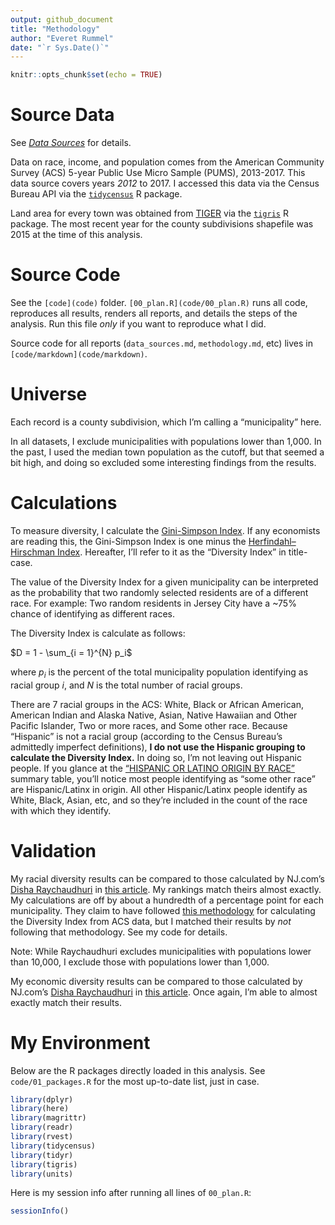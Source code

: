 ```yaml
---
output: github_document
title: "Methodology"
author: "Everet Rummel"
date: "`r Sys.Date()`"
---
```


```r
knitr::opts_chunk$set(echo = TRUE)
```

# Source Data

See *[Data Sources](reports/data_sources.md)* for details.

Data on race, income, and population comes from the American Community Survey
(ACS) 5-year Public Use Micro Sample (PUMS), 2013-2017. This data source
covers years *2012* to 2017. I accessed this data via the Census Bureau API
via the 
[`tidycensus`](https://github.com/walkerke/tidycensus)
R package.

Land area for every town was obtained from 
[TIGER](https://www.census.gov/programs-surveys/geography.html)
via the 
[`tigris`](https://github.com/walkerke/tigris)
R package. The most recent year for the county subdivisions shapefile was 2015
at the time of this analysis.

# Source Code

See the `[code](code)` folder. `[00_plan.R](code/00_plan.R)` runs all code,
reproduces all results, renders all reports, and details the steps of the
analysis. Run this file *only* if you want to reproduce what I did.

Source code for all reports (`data_sources.md`, `methodology.md`, etc) lives in
`[code/markdown](code/markdown)`.

# Universe

Each record is a county subdivision, which I'm calling a "municipality" here.

In all datasets, I exclude municipalities with populations lower than 1,000. In 
the past, I used the median town population as the cutoff, but that seemed a bit
high, and doing so excluded some interesting findings from the results.

# Calculations

To measure diversity, I calculate the [Gini-Simpson Index](https://en.wikipedia.org/wiki/Diversity_index#Gini%E2%80%93Simpson_index).
If any economists are reading this, the Gini-Simpson Index is one minus the [Herfindahl–Hirschman Index](https://en.wikipedia.org/wiki/Herfindahl_index).
Hereafter, I'll refer to it as the "Diversity Index" in title-case.

The value of the Diversity Index for a given municipality can be interpreted as 
the probability that two randomly selected residents are of a different race.
For example: Two random residents in Jersey City have a ~75% chance of 
identifying as different races.

The Diversity Index is calculate as follows:

$D = 1 - \sum_{i = 1}^{N} p_i$

where $p_i$ is the percent of the total municipality population identifying as
racial group $i$, and $N$ is the total number of racial groups. 

There are 7 racial groups in the ACS: White, Black or African American, American
Indian and Alaska Native, Asian, Native Hawaiian and Other Pacific Islander, Two
or more races, and Some other race. Because "Hispanic" is not a racial group
(according to the Census Bureau's admittedly imperfect definitions),
**I do not use the Hispanic grouping to calculate the Diversity Index.** In 
doing so, I'm not leaving out Hispanic people. If you glance at the 
["HISPANIC OR LATINO ORIGIN BY RACE"](https://factfinder.census.gov/bkmk/table/1.0/en/ACS/17_5YR/B03002)
summary table, you'll notice most people identifying as "some other race" are
Hispanic/Latinx in origin. All other Hispanic/Latinx people identify as White,
Black, Asian, etc, and so they're included in the count of the race with which
they identify.

# Validation

My racial diversity results can be compared to those calculated by NJ.com's 
[Disha Raychaudhuri](https://twitter.com/Disha_RC)
in 
[this article](https://www.nj.com/data/2019/02/the-25-most-racially-diverse-towns-in-nj-ranked.html).
My rankings match theirs almost exactly. My calculations are off by about a
hundredth of a percentage point for each municipality. They claim to have 
followed
[this methodology](https://www.usatoday.com/story/news/nation/2014/10/21/diversity-index-data-how-we-did-report/17432103/) 
for calculating the Diversity Index from ACS data, but I matched their results 
by *not* following that methodology. See my code for details.

Note: While Raychaudhuri excludes municipalities with populations lower than 
10,000, I exclude those with populations lower than 1,000.

My economic diversity results can be compared to those calculated by NJ.com's
[Disha Raychaudhuri](https://twitter.com/Disha_RC)
in
[this article](https://www.nj.com/data/2019/04/nj-towns-are-increasingly-becoming-rich-or-poor-is-the-middle-class-disappearing.html).
Once again, I'm able to almost exactly match their results.

# My Environment

Below are the R packages directly loaded in this analysis. See
`code/01_packages.R` for the most up-to-date list, just in case.

```r

library(dplyr)
library(here)
library(magrittr)
library(readr)
library(rvest)
library(tidycensus)
library(tidyr)
library(tigris)
library(units)

```

Here is my session info after running all lines of `00_plan.R`:

```r
sessionInfo()
```
